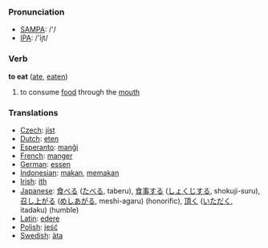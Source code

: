 === Pronunciation ===
*[[w:SAMPA|SAMPA]]: /'/
*[[w:IPA|IPA]]: /'ijt/

=== Verb ===

'''to eat''' ([[ate]], [[eaten]])

# to consume [[food]] through the [[mouth]]

=== Translations ===
*[[Czech]]: [[jíst]]
*[[Dutch]]: [[eten]]
*[[Esperanto]]: [[manĝi]]
*[[French]]: [[manger]]
*[[German]]: [[essen]]
*[[Indonesian]]: [[makan]], [[makan|memakan]]
*[[Irish]]: [[ith]]
*[[Japanese]]: [[食べる]] ([[たべる]], taberu), [[食事]]する ([[しょくじ]]する, shokuji-suru), [[召し上がる]] ([[めしあがる]], meshi-agaru) (honorific), [[頂く]] ([[いただく]], itadaku) (humble)
*[[Latin]]: [[edere]]
*[[Polish]]: [[jeść]]
*[[Swedish]]: [[äta]]